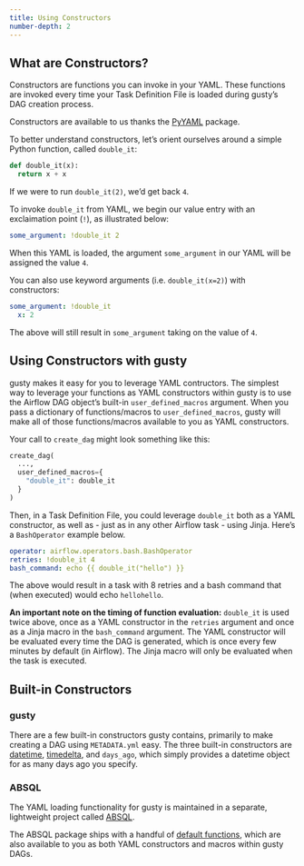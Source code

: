 ```yaml
---
title: Using Constructors
number-depth: 2
---
```


## What are Constructors?

Constructors are functions you can invoke in your YAML. These functions are invoked every time your Task Definition File is loaded during gusty's DAG creation process.

Constructors are available to us thanks the [PyYAML](https://pypi.org/project/PyYAML/) package.

To better understand constructors, let's orient ourselves around a simple Python function, called `double_it`:

```python
def double_it(x):
  return x + x
```

If we were to run `double_it(2)`, we'd get back `4`.

To invoke `double_it` from YAML, we begin our value entry with an exclaimation point (`!`), as illustrated below:

```yaml
some_argument: !double_it 2
```

When this YAML is loaded, the argument `some_argument` in our YAML will be assigned the value `4`.

You can also use keyword arguments (i.e. `double_it(x=2)`) with constructors:

```yaml
some_argument: !double_it
  x: 2
```

The above will still result in `some_argument` taking on the value of `4`.


## Using Constructors with gusty

gusty makes it easy for you to leverage YAML contructors. The simplest way to leverage your functions as YAML constructors within gusty is to use the Airflow DAG object's built-in `user_defined_macros` argument. When you pass a dictionary of functions/macros to `user_defined_macros`, gusty will make all of those functions/macros available to you as YAML constructors.

Your call to `create_dag` might look something like this:

```python
create_dag(
  ...,
  user_defined_macros={
    "double_it": double_it
  }
)
```

Then, in a Task Definition File, you could leverage `double_it` both as a YAML constructor, as well as - just as in any other Airflow task - using Jinja. Here's a `BashOperator` example below.

```yaml
operator: airflow.operators.bash.BashOperator
retries: !double_it 4
bash_command: echo {{ double_it("hello") }}
```

The above would result in a task with 8 retries and a bash command that (when executed) would echo `hellohello`.

**An important note on the timing of function evaluation:** `double_it` is used twice above, once as a YAML constructor in the `retries` argument and once as a Jinja macro in the `bash_command` argument. The YAML constructor will be evaluated every time the DAG is generated, which is once every few minutes by default (in Airflow). The Jinja macro will only be evaluated when the task is executed.

## Built-in Constructors

### gusty

There are a few built-in constructors gusty contains, primarily to make creating a DAG using `METADATA.yml` easy. The three built-in constructors are [datetime](https://docs.python.org/3/library/datetime.html#datetime.datetime), [timedelta](https://docs.python.org/3/library/datetime.html#datetime.timedelta), and `days_ago`, which simply provides a datetime object for as many days ago you specify.

### ABSQL

The YAML loading functionality for gusty is maintained in a separate, lightweight project called [ABSQL](https://pypi.org/project/ABSQL/).

The ABSQL package ships with a handful of [default functions](https://github.com/pipeline-tools/absql#default-functions), which are also available to you as both YAML constructors and macros within gusty DAGs.
